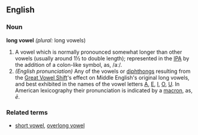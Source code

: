 ==English==
===Noun===
'''long vowel''' ''(plural:'' long vowels)
# A vowel which is normally pronounced somewhat longer than other vowels (usually around 1½ to double length); represented in the [[IPA]] by the addition of a colon-like symbol, as, /aː/.
# ''(English pronunciation)'' Any of the vowels or [[diphthong]]s resulting from the [[Great Vowel Shift]]'s effect on Middle English's original long vowels, and best exhibited in the names of the vowel letters [[A]], [[E]], [[I]], [[O]], [[U]].  In American lexicography their pronunciation is indicated by a [[macron]], as, ''ē''.

===Related terms===
* [[short vowel]], [[overlong vowel]]